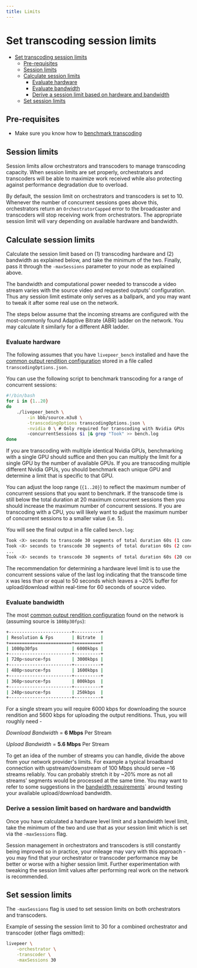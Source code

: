 ```yaml
---
title: Limits
---
```


# Set transcoding session limits

- [Set transcoding session limits](#set-transcoding-session-limits)
  - [Pre-requisites](#pre-requisites)
  - [Session limits](#session-limits)
  - [Calculate session limits](#calculate-session-limits)
    - [Evaluate hardware](#evaluate-hardware)
    - [Evaluate bandwidth](#evaluate-bandwidth)
    - [Derive a session limit based on hardware and bandwidth](#derive-a-session-limit-based-on-hardware-and-bandwidth)
  - [Set session limits](#set-session-limits)

## Pre-requisites

- Make sure you know how to [benchmark transcoding](./benchmark.md)

## Session limits

Session limits allow orchestrators and transcoders to manage transcoding
capacity. When session limits are set properly, orchestrators and transcoders
will be able to maximize work received while also protecting against performance
degradation due to overload.

By default, the session limit on orchestrators and transcoders is set to 10.
Whenever the number of concurrent sessions goes above this, orchestrators return
an `OrchestratorCapped` error to the broadcaster and transcoders will stop
receiving work from orchestrators. The appropriate session limit will vary
depending on available hardware and bandwidth.

## Calculate session limits

Calculate the session limit based on (1) transcoding hardware and (2) bandwidth
as explained below, and take the minimum of the two. Finally, pass it through
the `-maxSessions` parameter to your node as explained above.

The bandwidth and computational power needed to transcode a video stream varies
with the source video and requested outputs' configuration. Thus any session
limit estimate only serves as a ballpark, and you may want to tweak it after
some real use on the network.

The steps below assume that the incoming streams are configured with the
most-commonly found Adaptive Bitrate (ABR) ladder on the network. You may
calculate it similarly for a different ABR ladder.

### Evaluate hardware

The following assumes that you have `livepeer_bench` installed and have the
[common output rendition configuration](https://github.com/livepeer/go-livepeer/blob/master/cmd/livepeer_bench/transcodingOptions.json)
stored in a file called `transcodingOptions.json`.

You can use the following script to benchmark transcoding for a range of
concurrent sessions:

```bash
#!/bin/bash
for i in {1..20}
do
    ./livepeer_bench \
        -in bbb/source.m3u8 \
        -transcodingOptions transcodingOptions.json \
        -nvidia 0 \ # Only required for transcoding with Nvidia GPUs
        -concurrentSessions $i |& grep "Took" >> bench.log
done
```

If you are transcoding with multiple identical Nvidia GPUs, benchmarking with a
single GPU should suffice and then you can multiply the limit for a single GPU
by the number of available GPUs. If you are transcoding multiple different
Nvidia GPUs, you should benchmark each unique GPU and determine a limit that is
specific to that GPU.

You can adjust the loop range (`{1..20}`) to reflect the maximum number of
concurrent sessions that you want to benchmark. If the transcode time is still
below the total duration at 20 maximum concurrent sessions then you should
increase the maximum number of concurrent sessions. If you are transcoding with
a CPU, you will likely want to adjust the maximum number of concurrent sessions
to a smaller value (i.e. 5).

You will see the final output in a file called `bench.log`:

```bash
Took <X> seconds to transcode 30 segments of total duration 60s (1 concurrent sessions)
Took <X> seconds to transcode 30 segments of total duration 60s (2 concurrent sessions)
...
Took <X> seconds to transcode 30 segments of total duration 60s (20 concurrent sessions)
```

The recommendation for determining a hardware level limit is to use the
concurrent sessions value of the last log indicating that the transcode time `X`
was less than or equal to 50 seconds which leaves a ~20% buffer for
upload/download within real-time for 60 seconds of source video.

### Evaluate bandwidth

The most
[common output rendition configuration](https://github.com/livepeer/go-livepeer/blob/master/cmd/livepeer_bench/transcodingOptions.json>)
found on the network is (assuming source is `1080p30fps`):

```bash
+------------------------+----------+
| Resolution & Fps       | Bitrate  |
+========================+==========+
| 1080p30fps             | 6000kbps |
+------------------------+----------+
| 720p<source>fps        | 3000kbps |
+------------------------+----------+
| 480p<source>fps        | 1600kbps |
+------------------------+----------+
| 360p<source>fps        | 800kbps  |
+------------------------+----------+
| 240p<source>fps        | 250kbps  |
+------------------------+----------+
```

For a single stream you will require 6000 kbps for downloading the source
rendition and 5600 kbps for uploading the output renditions. Thus, you will
roughly need -

_Download Bandwidth_ = **6 Mbps** Per Stream

_Upload Bandwidth_ = **5.6 Mbps** Per Stream

To get an idea of the number of streams you can handle, divide the above from
your network provider's limits. For example a typical broadband connection with
upstream/downstream of 100 Mbps should serve ~16 streams reliably. You can
probably stretch it by ~20% more as not all streams' segments would be processed
at the same time. You may want to refer to some suggestions in the
[bandwidth requirements](../getting-started/bandwidth.md)` around testing your
available upload/download bandwidth.

### Derive a session limit based on hardware and bandwidth

Once you have calculated a hardware level limit and a bandwidth level limit,
take the minimum of the two and use that as your session limit which is set via
the `-maxSessions` flag.

Session management in orchestrators and transcoders is still constantly being
improved so in practice, your mileage may vary with this approach - you may find
that your orchestrator or transcoder performance may be better or worse with a
higher session limit. Further experimentation with tweaking the session limit
values after performing real work on the network is recommended.

## Set session limits

The `-maxSessions` flag is used to set session limits on both orchestrators and
transcoders.

Example of sessing the session limit to 30 for a combined orchestrator and
transcoder (other flags omitted):

```bash
livepeer \
    -orchestrator \
    -transcoder \
    -maxSessions 30
```
